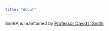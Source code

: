 ```yaml
---
title: "About"
---
```


SimBA is maintained by [Professor David L Smith](https://faculty.washington.edu/smitdave/)
